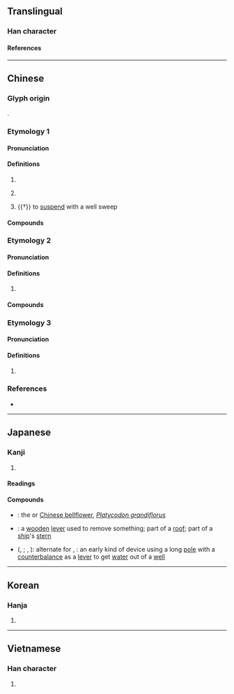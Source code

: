 {{also|橘}}
{{character info/new}}
==Translingual==

===Han character===
{{Han char|rn=75|rad=木|as=06|sn=10|four=44961|canj=DGR|ids=⿰木吉}}

====References====
{{Han ref|kx=0526.080|dkj=14777|dj=0915.030|hdz=21194.030|uh=6854}}

----

==Chinese==
{{zh-forms}}

===Glyph origin===
{{Han etym}}
{{Han compound|木|吉|ls=psc|c1=s|c2=p|t1=wood}}.

===Etymology 1===

====Pronunciation====
{{zh-pron
|m=jié
|c=git3,gat1
|mc=y
|oc=y
|cat=n,v
}}

====Definitions====
{{zh-hanzi}}

# {{zh-only|桔梗}}
# {{zh-only|桔槔|[[well]] [[sweep]]|dot=;}} {{n-g|also}} {{zh-short|桔槔|nocap=1}}
# {{†}} to [[suspend]] with a well sweep
{{attn|zh|additional definition: 直木; what about 桔桀?}}

====Compounds====
{{zh-der|桔梗|桔槔|桔桀|桔槔烽}}

===Etymology 2===

====Pronunciation====
{{zh-pron
|m=jú
|c=gat1
|mn=kiat
|cat=n
}}

====Definitions====
{{zh-hanzi}}

# {{zh-alt-form|橘}}
{{attn|zh|is it the same? Cantonese 橘 is gwat1}}

====Compounds====
{{zh-der|柑桔|桔仔|桔仔汁|桔仔餅|金桔仔|金桔}}

===Etymology 3===

====Pronunciation====
{{zh-pron
|m=xié
|c=kit3
|cat=
}}

====Definitions====
{{zh-hanzi}}

# {{zh-only|桔柣}}

===References===
* {{R:yue:Hanzi}}

----

==Japanese==

===Kanji===
{{ja-kanji|grade=n|rs=木06}}

# {{qualifier|used in plant names}}

====Readings====
{{ja-readings
|goon=[[けち]] (kechi)
|kanon=[[けつ]] (ketsu)
|kanyoon=[[きち]] (kichi)
|kun=[[き]] (ki)
}}

====Compounds====
* {{ja-l|桔梗|ききょう|kikyō}}: the {{vern|platycodon}} or [[Chinese bellflower]], ''[[Platycodon grandiflorus]]''
* {{ja-l|桔木|はねぎ|hanegi}}: a [[wooden]] [[lever]] used to remove something; part of a [[roof]]; part of a [[ship]]'s [[stern]]
* {{ja-l|桔槹}} ({{ja-l|きっこう}}, {{ja-l|||kikkō}}; {{ja-l|けっこう}}, {{ja-l|||kekkō}}): alternate for {{ja-l|撥ね釣瓶}}, {{ja-l|撥釣瓶|はねつるべ|hanetsurube}}: an early kind of device using a long [[pole]] with a [[counterbalance]] as a [[lever]] to get [[water]] out of a [[well]]

----

==Korean==

===Hanja===
{{ko-hanja|hangeul=길|eumhun=|rv=gil|mr=kil|y=kil}}

# {{defn|lang=ko|sort=木06}}

----

==Vietnamese==

===Han character===
{{vi-hantu|[[cát]], [[quất]], [[kết]]|rs=木06}}

# {{defn|lang=vi|sort=木06}}